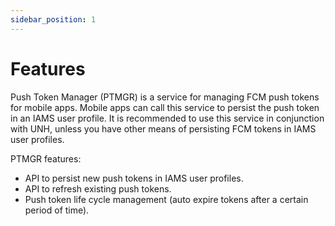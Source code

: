 ```yaml
---
sidebar_position: 1
---
```


# Features

Push Token Manager (PTMGR) is a service for managing FCM push tokens for mobile apps. Mobile apps can call this service
to persist the push token in an IAMS user profile. It is recommended to use this service in conjunction with UNH,
unless you have other means of persisting FCM tokens in IAMS user profiles.

PTMGR features:
- API to persist new push tokens in IAMS user profiles.
- API to refresh existing push tokens.
- Push token life cycle management (auto expire tokens after a certain period of time).